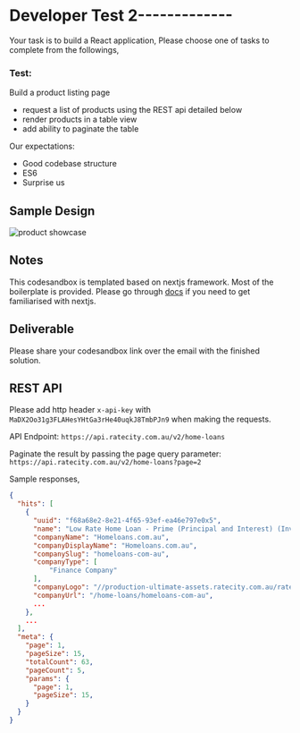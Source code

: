 # Developer Test 2-------------

Your task is to build a React application, Please choose one of tasks to complete from the followings,

### Test:
Build a product listing page

- request a list of products using the REST api detailed below
- render products in a table view
- add ability to paginate the table

Our expectations:

- Good codebase structure
- ES6
- Surprise us

## Sample Design

![product showcase](SimilarProductModule.jpeg)

## Notes

This codesandbox is templated based on nextjs framework. Most of the boilerplate is provided. Please go through [docs](https://nextjs.org/docs) if you need to get familiarised with nextjs.

## Deliverable

Please share your codesandbox link over the email with the finished solution.


## REST API

Please add http header `x-api-key` with `MaDX2Oo31g3FLAHesYHtGa3rHe40uqkJ8TmbPJn9` when making the requests.

API Endpoint:
`https://api.ratecity.com.au/v2/home-loans`

Paginate the result by passing the page query parameter:
`https://api.ratecity.com.au/v2/home-loans?page=2`

Sample responses,

```json
{
  "hits": [
    {
      "uuid": "f68a68e2-8e21-4f65-93ef-ea46e797e0x5",
      "name": "Low Rate Home Loan - Prime (Principal and Interest) (Investment) (LVR < 60%)",
      "companyName": "Homeloans.com.au",
      "companyDisplayName": "Homeloans.com.au",
      "companySlug": "homeloans-com-au",
      "companyType": [
          "Finance Company"
      ],
      "companyLogo": "//production-ultimate-assets.ratecity.com.au/ratecity/image/upload/v1597805820/company/jlxkbh5qzv93otec2crw.png",
      "companyUrl": "/home-loans/homeloans-com-au",
      ...
    },
    ...
  ],
  "meta": {
    "page": 1,
    "pageSize": 15,
    "totalCount": 63,
    "pageCount": 5,
    "params": {
      "page": 1,
      "pageSize": 15,
    }
  }
}
```
